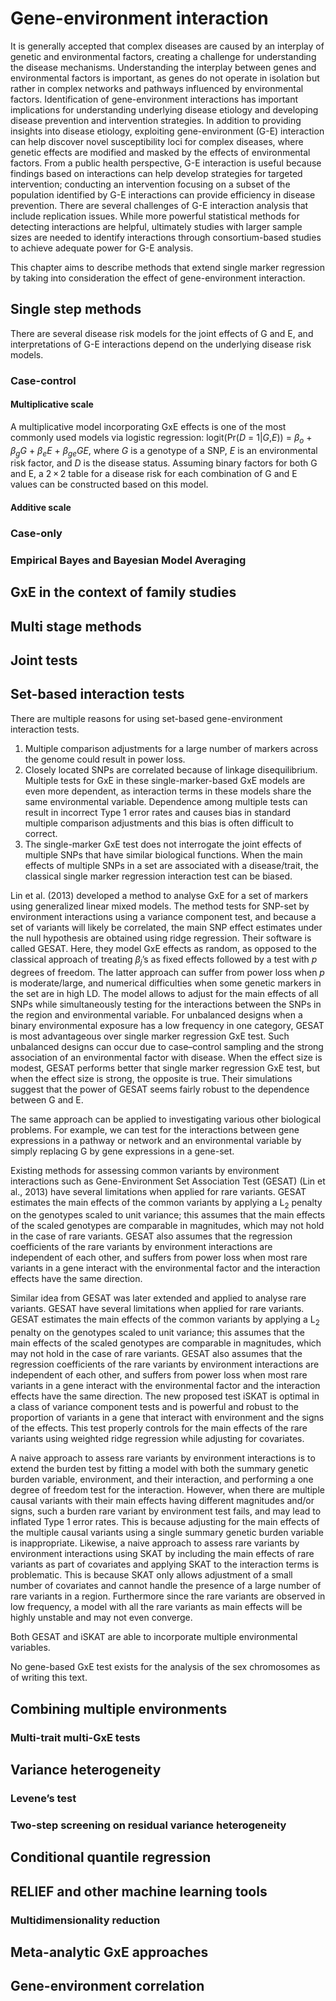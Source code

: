 # Gene-environment interaction

It is generally accepted that complex diseases are caused by an interplay of genetic and environmental factors, creating a challenge for understanding the disease mechanisms. Understanding the interplay between genes and environmental factors is important, as genes do not operate in isolation but rather in complex networks and pathways influenced by environmental factors.
Identification of gene-environment interactions has important implications for understanding underlying disease etiology and developing disease prevention and intervention strategies.
In addition to providing insights into disease etiology, exploiting gene-environment (G-E) interaction can help discover novel susceptibility loci for complex diseases, where genetic effects are modified and masked by the effects of environmental factors.
From a public health perspective, G-E interaction is useful because findings based on interactions can help develop strategies for targeted intervention; conducting an intervention focusing on a subset of the population identified by G-E interactions can provide efficiency in disease prevention.
There are several challenges of G-E interaction analysis that include replication issues. While more powerful statistical methods for detecting interactions are helpful, ultimately studies with larger sample sizes are needed to identify interactions through consortium-based studies to achieve adequate power for G-E analysis.

This chapter aims to describe methods that extend single marker regression by taking into consideration the effect of gene-environment interaction.

## Single step methods

There are several disease risk models for the joint effects of G and E, and interpretations of G-E interactions depend on the underlying disease risk models.

### Case-control

#### Multiplicative scale

A multiplicative model incorporating GxE effects is one of the most commonly used models via logistic regression: logit(Pr(*D* = 1|*G*,*E*)) = *β<sub>o</sub>* + *β<sub>g</sub>G* + *β<sub>e</sub>E* + *β<sub>ge</sub>GE*, where *G* is a genotype of a SNP, *E* is an environmental risk factor, and *D* is the disease status. 
\n Assuming binary factors for both G and E, a 2 × 2 table for a disease risk for each combination of G and E values can be constructed based on this model.

#### Additive scale

### Case-only

### Empirical Bayes and Bayesian Model Averaging


## GxE in the context of family studies

## Multi stage methods

## Joint tests

## Set-based interaction tests

There are multiple reasons for using set-based gene-environment interaction tests. 

1. Multiple comparison adjustments for a large number of markers across the genome could result in power loss.
2. Closely located SNPs are correlated because of linkage disequilibrium. Multiple tests for GxE in these single-marker-based GxE models are even more dependent, as interaction terms in these models share the same environmental variable. Dependence among multiple tests can result in incorrect Type 1 error rates and causes bias in standard multiple comparison adjustments and this bias is often difficult to correct.
3. The single-marker GxE test does not interrogate the joint effects of multiple SNPs that have similar biological functions. When the main effects of multiple SNPs in a set are  associated with a disease/trait, the classical single marker regression interaction test can be biased.

Lin et al. (2013) developed a method to analyse GxE for a set of markers using generalized linear mixed models. The method tests for SNP-set by environment interactions using a variance component test, and because a set of variants will likely be correlated, the main SNP effect estimates under the null hypothesis are obtained using ridge regression. 
Their software is called GESAT. Here, they model GxE effects as random, as opposed to the classical approach of treating *β<sub>j</sub>*’s as fixed effects followed by a test with *p* degrees of freedom. The latter approach can suffer from power loss when *p* is moderate/large, and numerical difficulties when some genetic markers in the set are in high LD. 
The model allows to adjust for the main effects of all SNPs while simultaneously testing for the interactions between the SNPs in the region and environmental variable. For unbalanced designs when a binary environmental exposure has a low frequency in one category, GESAT is most advantageous over single marker regression GxE test. Such unbalanced designs can occur due to case–control sampling and the strong association of an environmental factor with disease. When the effect size is modest, GESAT performs better that single marker regression GxE test, but when the effect size is strong, the opposite is true. 
Their simulations suggest that the power of GESAT seems fairly robust to the dependence between G and E.

The same approach can be applied to investigating various other biological problems. For example, we can test for the interactions between gene expressions in a pathway or network and an environmental variable by simply replacing G by gene expressions in a gene-set.

Existing methods for assessing common variants by environment interactions such as Gene-Environment Set Association Test (GESAT) (Lin et al., 2013) have several limitations when applied for rare variants. GESAT estimates the main effects of the common variants by applying a L<sub>2</sub> penalty on the genotypes scaled to unit variance; this assumes that the main effects of the scaled genotypes are comparable in magnitudes, which may not hold in the case of rare variants. GESAT also assumes that the regression coefficients of the rare variants by environment interactions are independent of each other, and suffers from power loss when most rare variants in a gene interact with the environmental factor and the interaction effects have the same direction.

Similar idea from GESAT was later extended and applied to analyse rare variants. GESAT have several limitations when applied for rare variants. GESAT estimates the main effects of the common variants by applying a L<sub>2</sub> penalty on the genotypes scaled to unit variance; this assumes that the main effects of the scaled genotypes are comparable in magnitudes, which may not hold in the case of rare variants. GESAT also assumes that the regression coefficients of the rare variants by environment interactions are independent of each other, and suffers from power loss when most rare variants in a gene interact with the environmental factor and the interaction effects have the same direction. The new proposed test iSKAT is optimal in a class of variance component tests and is powerful and robust to the proportion of variants in a gene that interact with environment and the signs of the effects. This test properly controls for the main effects of the rare variants using weighted ridge regression while adjusting for covariates.

A naive approach to assess rare variants by environment interactions is to extend the burden test by fitting a model with both the summary genetic burden variable, environment, and their interaction, and performing a one degree of freedom test for the interaction. However, when there are multiple causal variants with their main effects having different magnitudes and/or signs, such a burden rare variant by environment test fails, and may lead to inflated Type 1 error rates. This is because adjusting for the main effects of the multiple causal variants using a single summary genetic burden variable is inappropriate. Likewise, a naive approach to assess rare variants by environment interactions using SKAT by including the main effects of rare variants as part of covariates and applying SKAT to the interaction terms is problematic. This is because SKAT only allows adjustment of a small number of covariates and cannot handle the presence of a large number of rare variants in a region. Furthermore since the rare variants are observed in low frequency, a model with all the rare variants as main effects will be highly unstable and may not even converge.

Both GESAT and iSKAT are able to incorporate multiple environmental variables.

No gene-based GxE test exists for the analysis of the sex chromosomes as of writing this text.

## Combining multiple environments

### Multi-trait multi-GxE tests

## Variance heterogeneity

### Levene's test

### Two-step screening on residual variance heterogeneity

## Conditional quantile regression 

## RELIEF and other machine learning tools

### Multidimensionality reduction

## Meta-analytic GxE approaches

## Gene-environment correlation

